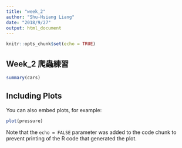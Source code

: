 ```yaml
---
title: "week_2"
author: "Shu-Hsiang Liang"
date: "2018/9/27"
output: html_document
---
```


```r
knitr::opts_chunk$set(echo = TRUE)
```

## Week_2 爬蟲練習

```r
summary(cars)
```

## Including Plots

You can also embed plots, for example:

```r
plot(pressure)
```

Note that the `echo = FALSE` parameter was added to the code chunk to prevent printing of the R code that generated the plot.
